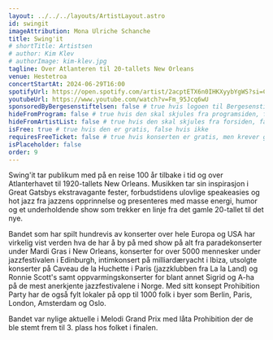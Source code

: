 ```yaml
---
layout: ../../../layouts/ArtistLayout.astro
id: swingit
imageAttribution: Mona Ulriche Schanche
title: Swing'it
# shortTitle: Artistsen
# author: Kim Klev
# authorImage: kim-klev.jpg
tagline: Over Atlanteren til 20-tallets New Orleans
venue: Hestetroa
concertStartAt: 2024-06-29T16:00
spotifyUrl: https://open.spotify.com/artist/2acptETX6n0IHKXyybYgWS?si=CVoAEFUZSkWImsz6NFlGfA
youtubeUrl: https://www.youtube.com/watch?v=Fm_95Jcq6wU
sponsoredByBergesenstiftelsen: false # true hvis logoen til Bergesenstiftelsen skal vises, false hvis ikke
hideFromProgram: false # true hvis den skal skjules fra programsiden, false hvis den skal vises
hideFromArtistList: false # true hvis den skal skjules fra forsiden, false hvis den skal vises
isFree: true # true hvis den er gratis, false hvis ikke
requiresFreeTicket: false # true hvis konserten er gratis, men krever gratisbillett
isPlaceholder: false
order: 9
---
```


Swing'it tar publikum med på en reise 100 år tilbake i tid og over Atlanterhavet til 1920-tallets New Orleans. Musikken tar sin inspirasjon i Great Gatsbys ekstravagante fester, forbudstidens ulovlige speakeasies og hot jazz fra jazzens opprinnelse og presenteres med masse energi, humor og et underholdende show som trekker en linje fra det gamle 20-tallet til det nye.

Bandet som har spilt hundrevis av konserter over hele Europa og USA har virkelig vist verden hva de har å by på med show på alt fra paradekonserter under Mardi Gras i New Orleans, konserter for over 5000 mennesker under jazzfestivalen i Edinburgh, intimkonsert på milliardæryacht i Ibiza, utsolgte konserter på Caveau de la Huchette i Paris (jazzklubben fra La la Land) og Ronnie Scott's samt oppvarmingskonserter for blant annet Sigrid og A-ha på de mest anerkjente jazzfestivalene i Norge. Med sitt konsept Prohibition Party har de også fylt lokaler på opp til 1000 folk i byer som Berlin, Paris, London, Amsterdam og Oslo.

Bandet var nylige aktuelle i Melodi Grand Prix med låta Prohibition der de ble stemt frem til 3. plass hos folket i finalen.
